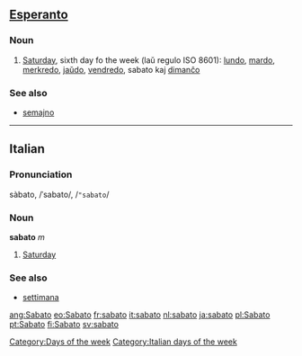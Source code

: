 ==[[Esperanto]]==
===Noun===

#[[Saturday]], sixth day fo the week (laŭ regulo ISO 8601): [[lundo]], [[mardo]], [[merkredo]], [[jaŭdo]], [[vendredo]], sabato kaj [[dimanĉo]]

===See also===
*[[semajno]]

----

==Italian==
===Pronunciation===
sàbato, /ˈsabato/, /<tt>"sabato</tt>/
===Noun===
'''sabato''' ''m''

# [[Saturday]]

===See also===
*[[settimana]]

[[Category:Days of the week]]
[[Category:Italian days of the week]]

[[ang:Sabato]]
[[eo:Sabato]]
[[fr:sabato]]
[[it:sabato]]
[[nl:sabato]]
[[ja:sabato]]
[[pl:Sabato]]
[[pt:Sabato]]
[[fi:Sabato]]
[[sv:sabato]]